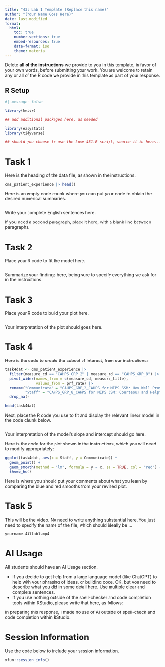 ---
title: "431 Lab 1 Template (Replace this name)"
author: "(Your Name Goes Here)"
date: last-modified
format: 
  html:
    toc: true
    number-sections: true
    embed-resources: true
    date-format: iso
    theme: materia
---

:::{.callout-important}

Delete **all of the instructions** we provide to you in this template, in favor of your own words, before submitting your work. You are welcome to retain any or all of the R code we provide in this template as part of your response.

:::

## R Setup {.unnumbered}

```{r}
#| message: false

library(knitr)

## add additional packages here, as needed

library(easystats)
library(tidyverse)

## should you choose to use the Love-431.R script, source it in here...

```

# Task 1

Here is the heading of the data file, as shown in the instructions.

```{r}
cms_patient_experience |> head()
```

Here is an empty code chunk where you can put your code to obtain the desired numerical summaries.

```{r}

```


Write your complete English sentences here.

If you need a second paragraph, place it here, with a blank line between paragraphs.


# Task 2

Place your R code to fit the model here.

```{r}

```


Summarize your findings here, being sure to specify everything we ask for in the instructions.

# Task 3

Place your R code to build your plot here.

```{r}

```

Your interpretation of the plot should goes here.

# Task 4

Here is the code to create the subset of interest, from our instructions:

```{r}
task4dat <- cms_patient_experience |>
  filter(measure_cd == "CAHPS_GRP_2" | measure_cd == "CAHPS_GRP_8") |>
  pivot_wider(names_from = c(measure_cd, measure_title),
              values_from = prf_rate) |>
  rename("Communicate" = "CAHPS_GRP_2_CAHPS for MIPS SSM: How Well Providers Communicate",
         "Staff" = "CAHPS_GRP_8_CAHPS for MIPS SSM: Courteous and Helpful Office Staff") |>
  drop_na()

head(task4dat)
```



Next, place the R code you use to fit and display the relevant linear model in the code chunk below.

```{r}

```

Your interpretation of the model's slope and intercept should go here.

Here is the code for the plot shown in the instructions, which you will need to modify appropriately:

```{r}
ggplot(task4dat, aes(x = Staff, y = Communicate)) +
  geom_point() +
  geom_smooth(method = "lm", formula = y ~ x, se = TRUE, col = "red") +
  theme_bw()
```

Here is where you should put your comments about what you learn by comparing the blue and red smooths from your revised plot.

# Task 5

:::{.callout-tip title="Delete these instructions when submitting your work"}

This will be the video. No need to write anything substantial here. You just need to specify the name of the file, which should ideally be ...

`yourname-431lab1.mp4`

:::

# AI Usage

:::{.callout-tip title="Delete these instructions when submitting your work"}

All students should have an AI Usage section.

- If you decide to get help from a large language model (like ChatGPT) to help with your phrasing of ideas, or building code, OK, but you need to describe what you did in some detail here. Use multiple clear and complete sentences.
- If you use nothing outside of the spell-checker and code completion tools within RStudio, please write that here, as follows:

In preparing this response, I made no use of AI outside of spell-check and code completion within RStudio.

:::

# Session Information

:::{.callout-tip title="Delete these instructions when submitting your work"}

Use the code below to include your session information.

:::

```{r}
xfun::session_info()
```
